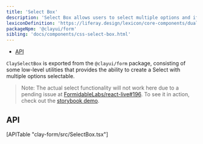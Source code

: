 ```yaml
---
title: 'Select Box'
description: 'Select Box allows users to select multiple options and if needed the ability to reorder selected options.'
lexiconDefinition: 'https://liferay.design/lexicon/core-components/dual-listbox/'
packageNpm: '@clayui/form'
sibling: 'docs/components/css-select-box.html'
---
```


<div class="nav-toc-absolute">
<div class="nav-toc">

-   [API](#api)

</div>
</div>


`ClaySelectBox` is exported from the `@clayui/form` package, consisting of some low-level utilities that provides the ability to create a Select with multiple options selectable.

> Note: The actual select functionality will not work here due to a pending issue at [FormidableLabs/react-live#196](https://github.com/FormidableLabs/react-live/issues/196). To see it in action, check out the [storybook demo](https://storybook.clayui.com/?path=/story/components-clayselectbox--default).

<SelectBox />

## API

<div>[APITable "clay-form/src/SelectBox.tsx"]</div>
